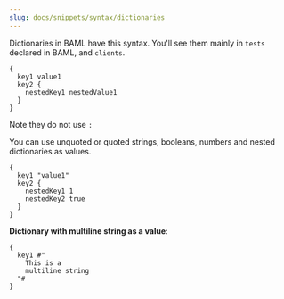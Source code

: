 ```yaml
---
slug: docs/snippets/syntax/dictionaries
---
```


Dictionaries in BAML have this syntax. You'll see them mainly in `tests` declared in BAML, and `clients`.

```baml BAML
{
  key1 value1
  key2 {
    nestedKey1 nestedValue1
  }
}
```
Note they do not use `:`

You can use unquoted or quoted strings, booleans, numbers and nested dictionaries as values.

```baml BAML
{
  key1 "value1"
  key2 {
    nestedKey1 1
    nestedKey2 true
  }
}
```

**Dictionary with multiline string as a value**:

```baml BAML
{
  key1 #"
    This is a 
    multiline string
  "#
}
```
